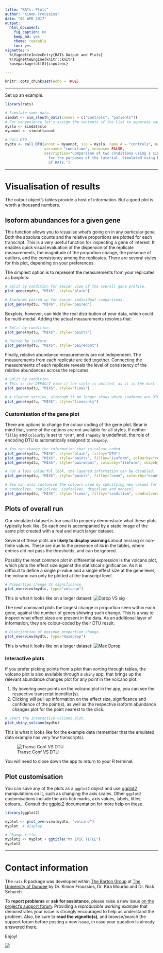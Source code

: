```yaml
---
title: "RATs: Plots"
author: "Kimon Froussios"
date: "04 APR 2017"
output: 
  html_document: 
    fig_caption: no
    keep_md: yes
    theme: readable
    toc: yes
vignette: >
  %\VignetteIndexEntry{RATs Output and Plots}
  %\VignetteEngine{knitr::knitr}
  \usepackage[utf8]{inputenc}

---
```


```r
knitr::opts_chunk$set(echo = TRUE)
```

***

Set up an example.

```r
library(rats)

# Simulate some data.
simdat <- sim_sleuth_data(cnames = c("controls", "patients")) 
# For convenience let's assign the contents of the list to separate variables.
myslo <- simdat$slo
myannot <- simdat$annot

# Call DTU
mydtu <- call_DTU(annot = myannot, slo = myslo, name_A = "controls", name_B = "patients", 
                  varname= "condition", verbose= FALSE,
                  description="Comparison of two conditions using a simulated sleuth object 
                    for the purposes of the tutorial. Simulated using built-in functionality 
                    of RATs.")
```


***


# Visualisation of results


The output object's tables provide a host of information. But a good plot is worth a thousand numbers.


## Isoform abundances for a given gene

This function allows you to visualise what's going on in any particular gene. Both the absolute counts and the relative 
proportions are plotted for each transcript. This is a very useful function for inspecting a gene of interest. It enables 
quick visual evaluation of the dispersion of the replicate measurements, the magnitude of the proportion change, the 
presence of outliers, and the consistency among the replicates. There are several styles for this plot, depending on your preferences.

The simplest option is to represent the measurements from your replicates as boxplots:

```r
# Split by condition for easier view of the overall gene profile.
plot_gene(mydtu, "MIX6", style="plain")
```

```r
# Isoforms paired up for easier individual comparisons.
plot_gene(mydtu, "MIX6", style="paired")
```

Boxplots, however, can hide the real distribution of your data, which could be multi-modal. Adding the actual measurements
resolves that:

```r
# Split by condition.
plot_gene(mydtu, "MIX6", style="points")
```

```r
# Paired by isoform.
plot_gene(mydtu, "MIX6", style="pairedpnt")
```

Finally, relative abundance measurements are not independent. The measurements from each replicate are tied together.
Connecting the measurements of each replicate reveals the level of consistency of the relative abundances across the replicates.

```r
# Split by condition.
# This is the DEFAULT view if the style is omitted, as it is the most informative.
plot_gene(mydtu, "MIX6", style="lines")
```

```r
# A cleaner version, although it no longer shows which isoforms are DTU.
plot_gene(mydtu, "MIX6", style="linesonly")
```


### Customisation of the gene plot

There are options to change the colour coding of the gene plot. Bear in mind that, some
of the options are not available for all styles. If neither `fillby` and `colourby` is
set to `"DTU"`, and `shapeby` is undefined, the role of encoding DTU is automatically 
assigned to `shapeby`.

```r
# You can change the information that is colour-coded.
plot_gene(mydtu, "MIX6", style="plain", fillby="DTU")
plot_gene(mydtu, "MIX6", style="points", fillby="isoform", colourby="replicate")
plot_gene(mydtu, "MIX6", style="pairedpnt", colourby="isoform", shapeby="replicate")

# For a less colourful look, the layered information can be disabled.
plot_gene(mydtu, "MIX6", style="points", fillby="none", colourby="none", shapeby="none")
```

```r
# You can also customise the colours used by specifying new values for
# condcolvec, replcolvec, isofcolvec, dtucolvec and nonecol.
plot_gene(mydtu, "MIX6", style="lines", fillby="condition", condcolvec=c("magenta", "cyan"))
```




## Plots of overall run

Our simulated dataset is too small to properly demonstrate what these plots typically look like.
So each one is accompanied by a static image of the same plot created with a real and much larger dataset.

Several of these plots are **likely to display warnings** about missing or non-finite values. These are due to the 
presence of `NA` in the tables, where entries did not pass the thresholds, and can be ignored.

Possibly the most common plot in differential expression is the volcano plot, which plots the effect size against 
the statistical significance. As it is difficult to define a single p-value and a single effect size at the gene level,
the volcano can only be plotted at the transcript level.

```r
# Proportion change VS significance.
plot_overview(mydtu, type="volcano")
```

This is what it looks like on a larger dataset:
![Dprop VS sig](./fig/volcano.jpg)

The next command plots the largest change in proportion seen within each gene, against the number of genes showing 
such change. This is a way to inspect what effect sizes are present in the data. As an additional layer of information,
they are colour-coded by their DTU result.

```r
# Distribution of maximum proportion change.
plot_overview(mydtu, type="maxdprop")
```

This is what it looks like on a larger dataset:
![Max Dprop](./fig/maxdprop.jpg)


### Interactive plots

If you prefer picking points from a plot than sorting through tables, the volcano plot is also available through 
a `shiny` app, that brings up the relevant abundance changes plot for any point in the volcano plot.

1. By hovering over points on the volcano plot in the app, you can see the respective transcript identifier(s). 
2. Clicking will pull up information on the effect size, significance and confidence of the point(s), as well as 
the respective isoform abundance changes plot for the point nearest to the click.

```r
# Start the interactive volcano plot.
plot_shiny_volcano(mydtu)
```

This is what it looks like for the example data (remember that the emulated data example has very few transcripts).

![Transc Conf VS DTU](./fig/shiny_screenshot.png)

You will need to close down the app to return to your R terminal.


## Plot customisation

You can save any of the plots as a `ggplot2` object and use [ggplot2](http://ggplot2.org) manipulations on it, such as changing the axis scales.
Other `ggplot2` customisations include the axis tick marks, axis values, labels, titles, colours... Consult the [ggplot2](http://ggplot2.org)
documentation for more help on these.

```r
library(ggplot2)

myplot <- plot_overview(mydtu, "volcano")
myplot  # display

# Change title. 
myplot2 <- myplot + ggtitle("MY EPIC TITLE")
myplot2
```


***


# Contact information

The `rats` R package was developed within [The Barton Group](http://www.compbio.dundee.ac.uk) at [The University of Dundee](http://www.dundee.ac.uk)
by Dr. Kimon Froussios, Dr. Kira Mourão and Dr. Nick Schurch.

To **report problems** or **ask for assistance**, please raise a new issue [on the project's support forum](https://github.com/bartongroup/Rats/issues).
Providing a *reproducible working example* that demonstrates your issue is strongly encouraged to help us understand the problem. Also, be sure 
to **read the vignette(s)**, and browse/search the support forum before posting a new issue, in case your question is already answered there.

Enjoy!

![](./fig/rats.png)


